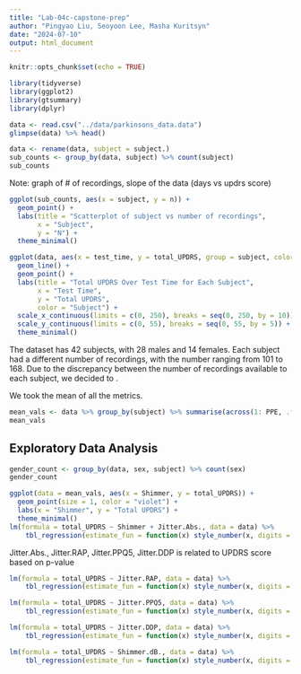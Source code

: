 ```yaml
---
title: "Lab-04c-capstone-prep"
author: "Pingyao Liu, Seoyoon Lee, Masha Kuritsyn"
date: "2024-07-10"
output: html_document
---
```


```r
knitr::opts_chunk$set(echo = TRUE)
```


```r
library(tidyverse)
library(ggplot2)
library(gtsummary)
library(dplyr)
```


```r

data <- read.csv("../data/parkinsons_data.data")
glimpse(data) %>% head()
``` 


```r
data <- rename(data, subject = subject.)
sub_counts <- group_by(data, subject) %>% count(subject)
sub_counts
```
Note: graph of # of recordings, slope of the data (days vs updrs score) 
```r
ggplot(sub_counts, aes(x = subject, y = n)) +
  geom_point() +
  labs(title = "Scatterplot of subject vs number of recordings",
       x = "Subject",
       y = "N") +
  theme_minimal()
```

```r
ggplot(data, aes(x = test_time, y = total_UPDRS, group = subject, color = factor(subject))) +
  geom_line() +
  geom_point() +
  labs(title = "Total UPDRS Over Test Time for Each Subject",
       x = "Test Time",
       y = "Total UPDRS",
       color = "Subject") +
  scale_x_continuous(limits = c(0, 250), breaks = seq(0, 250, by = 10)) + 
  scale_y_continuous(limits = c(0, 55), breaks = seq(0, 55, by = 5)) + 
  theme_minimal()
```


The dataset has 42 subjects, with 28 males and 14 females. Each subject had a different number of recordings, with the number ranging from 101 to 168. Due to the discrepancy between the number of recordings available to each subject, we decided to <INSERT PLAN HERE>. 

We took the mean of all the metrics. 
```r
mean_vals <- data %>% group_by(subject) %>% summarise(across(1: PPE, .fns = mean))
mean_vals
```


## Exploratory Data Analysis

```r
gender_count <- group_by(data, sex, subject) %>% count(sex)
gender_count
```
```r
ggplot(data = mean_vals, aes(x = Shimmer, y = total_UPDRS)) +
  geom_point(size = 1, color = "violet") +
  labs(x = "Shimmer", y = "Total UPDRS") +
  theme_minimal()
lm(formula = total_UPDRS ~ Shimmer + Jitter.Abs., data = data) %>% 
    tbl_regression(estimate_fun = function(x) style_number(x, digits = 3))

```
Jitter.Abs., Jitter.RAP, Jitter.PPQ5, Jitter.DDP is related to UPDRS score based on p-value
``` r
lm(formula = total_UPDRS ~ Jitter.RAP, data = data) %>% 
    tbl_regression(estimate_fun = function(x) style_number(x, digits = 3))

```
``` r
lm(formula = total_UPDRS ~ Jitter.PPQ5, data = data) %>% 
    tbl_regression(estimate_fun = function(x) style_number(x, digits = 3))

```
``` r
lm(formula = total_UPDRS ~ Jitter.DDP, data = data) %>% 
    tbl_regression(estimate_fun = function(x) style_number(x, digits = 3))
```
``` r
lm(formula = total_UPDRS ~ Shimmer.dB., data = data) %>% 
    tbl_regression(estimate_fun = function(x) style_number(x, digits = 3))
```